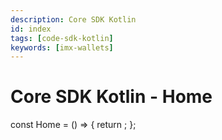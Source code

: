```yaml
---
description: Core SDK Kotlin
id: index
tags: [code-sdk-kotlin]
keywords: [imx-wallets]
---
```


# Core SDK Kotlin - Home


const Home = () => {
  return <Redirect to="/sdk-docs/core-sdk-kotlin/overview" />;
};
